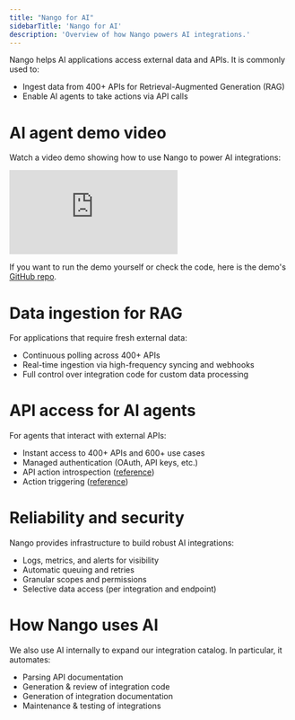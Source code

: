 ```yaml
---
title: "Nango for AI"
sidebarTitle: 'Nango for AI'
description: 'Overview of how Nango powers AI integrations.'
---
```


Nango helps AI applications access external data and APIs. It is commonly used to:
- Ingest data from 400+ APIs for Retrieval-Augmented Generation (RAG)
- Enable AI agents to take actions via API calls

# AI agent demo video

Watch a video demo showing how to use Nango to power AI integrations: 

<div style={{ position: 'relative', overflow: 'hidden', paddingTop: '56.25%' }}>
    <iframe
        src="https://www.loom.com/embed/bdf871464fd148048ffe00eba3a1b982"
        frameBorder="0"
        allowFullScreen
        style={{ position: 'absolute', top: 0, left: 0, width: '100%', height: '100%' }}
        title="Loom video"
    ></iframe>
</div>

If you want to run the demo yourself or check the code, here is the demo's [GitHub repo](https://github.com/NangoHQ/ai-agent-demo). 

# Data ingestion for RAG

For applications that require fresh external data:
- Continuous polling across 400+ APIs
- Real-time ingestion via high-frequency syncing and webhooks
- Full control over integration code for custom data processing

# API access for AI agents

For agents that interact with external APIs:
- Instant access to 400+ APIs and 600+ use cases
- Managed authentication (OAuth, API keys, etc.)
- API action introspection ([reference](/reference/api/scripts/config))
- Action triggering ([reference](/reference/api/action/trigger))

# Reliability and security

Nango provides infrastructure to build robust AI integrations:
- Logs, metrics, and alerts for visibility
- Automatic queuing and retries
- Granular scopes and permissions
- Selective data access (per integration and endpoint)

# How Nango uses AI

We also use AI internally to expand our integration catalog. In particular, it automates:
- Parsing API documentation 
- Generation & review of integration code
- Generation of integration documentation
- Maintenance & testing of integrations